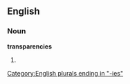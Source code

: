 ==English==

===Noun===
'''transparencies'''

# {{plural of|[[transparency]]}}

[[Category:English plurals ending in "-ies"]]